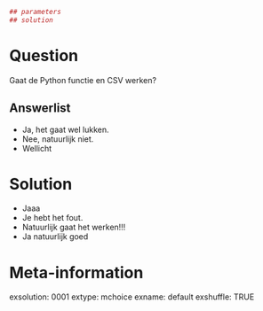 ```{r data generation, echo = FALSE, results = "hide"}
## parameters
## solution
```

Question
========
Gaat de Python functie en CSV werken?

Answerlist
----------
* Ja, het gaat wel lukken.
* Nee, natuurlijk niet.
* Wellicht

Solution
========
* Jaaa
* Je hebt het fout.
* Natuurlijk gaat het werken!!!
* Ja natuurlijk goed

Meta-information
================
exsolution: 0001
extype: mchoice
exname: default
exshuffle: TRUE